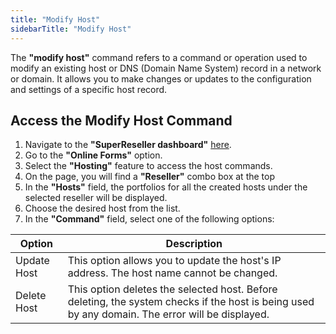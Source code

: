 ```yaml
---
title: "Modify Host"
sidebarTitle: "Modify Host"
---
```


The **"modify host"** command refers to a command or operation used to modify an existing host or DNS (Domain Name System) record in a network or domain. It allows you to make changes or updates to the configuration and settings of a specific host record.

## Access the Modify Host Command
1. Navigate to the **"SuperReseller dashboard"** [here](https://superreseller-qa.nominus.host/login/?next=/).
2. Go to the **"Online Forms"** option.
3. Select the **"Hosting"** feature to access the host commands.
4. On the page, you will find a **"Reseller"** combo box at the top
5. In the **"Hosts"** field, the portfolios for all the created hosts under the selected reseller will be displayed.
6. Choose the desired host from the list.
7. In the **"Command"** field, select one of the following options:

| Option        | Description                                                                                                        |
|---------------|--------------------------------------------------------------------------------------------------------------------|
| Update Host   | This option allows you to update the host's IP address. The host name cannot be changed.                           |
| Delete Host   | This option deletes the selected host. Before deleting, the system checks if the host is being used by any domain. The error will be displayed. |
